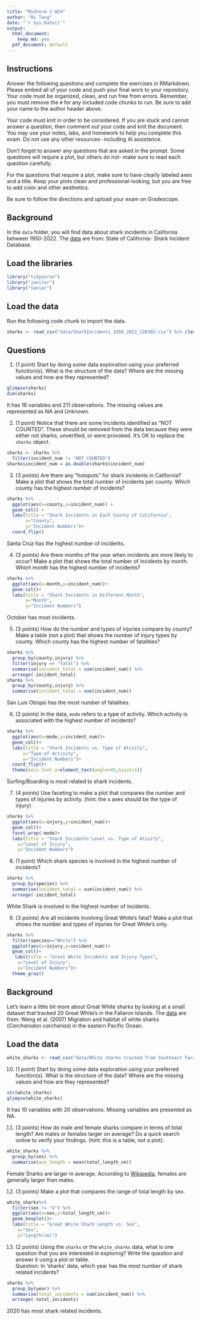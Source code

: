 ```yaml
---
title: "Midterm 2 W24"
author: "Ni Tang"
date: "`r Sys.Date()`"
output:
  html_document: 
    keep_md: yes
  pdf_document: default
---
```


## Instructions
Answer the following questions and complete the exercises in RMarkdown. Please embed all of your code and push your final work to your repository. Your code must be organized, clean, and run free from errors. Remember, you must remove the `#` for any included code chunks to run. Be sure to add your name to the author header above. 

Your code must knit in order to be considered. If you are stuck and cannot answer a question, then comment out your code and knit the document. You may use your notes, labs, and homework to help you complete this exam. Do not use any other resources- including AI assistance.  

Don't forget to answer any questions that are asked in the prompt. Some questions will require a plot, but others do not- make sure to read each question carefully.  

For the questions that require a plot, make sure to have clearly labeled axes and a title. Keep your plots clean and professional-looking, but you are free to add color and other aesthetics.  

Be sure to follow the directions and upload your exam on Gradescope.    

## Background
In the `data` folder, you will find data about shark incidents in California between 1950-2022. The [data](https://catalog.data.gov/dataset/shark-incident-database-california-56167) are from: State of California- Shark Incident Database.   

## Load the libraries
```r
library("tidyverse")
library("janitor")
library("naniar")
```

## Load the data
Run the following code chunk to import the data.
```r
sharks <- read_csv("data/SharkIncidents_1950_2022_220302.csv") %>% clean_names()
```

## Questions
1. (1 point) Start by doing some data exploration using your preferred function(s). What is the structure of the data? Where are the missing values and how are they represented?  
```r
glimpse(sharks)
dim(sharks)
```
It has 16 variables and 211 observations. The missing values are represented as NA and Unknown. 

2. (1 point) Notice that there are some incidents identified as "NOT COUNTED". These should be removed from the data because they were either not sharks, unverified, or were provoked. It's OK to replace the `sharks` object.
```r
sharks <- sharks %>%
  filter(incident_num != "NOT COUNTED")
sharks$incident_num = as.double(sharks$incident_num) 
```

3. (3 points) Are there any "hotspots" for shark incidents in California? Make a plot that shows the total number of incidents per county. Which county has the highest number of incidents?
```r
sharks %>%
  ggplot(aes(x=county,y=incident_num)) +
  geom_col() +
  labs(title = "Shark Incidents in Each County of California",
       x="County",
       y="Incident Numbers")+
  coord_flip()
```
Santa Cruz has the highest number of incidents.  

4. (3 points) Are there months of the year when incidents are more likely to occur? Make a plot that shows the total number of incidents by month. Which month has the highest number of incidents?  
```r
sharks %>%
  ggplot(aes(x=month,y=incident_num))+
  geom_col()+
  labs(title = "Shark Incidents in Different Month",
       x="Month",
       y="Incident Numbers") 
```
October has most incidents.  

5. (3 points) How do the number and types of injuries compare by county? Make a table (not a plot) that shows the number of injury types by county. Which county has the highest number of fatalities?  
```r
sharks %>%
  group_by(county,injury) %>%
  filter(injury == "fatal") %>%
  summarise(incident_total = sum(incident_num)) %>%
  arrange(-incident_total)
sharks %>%
  group_by(county,injury) %>%
  summarise(incident_total = sum(incident_num)) 
```
San Luis Obispo has the most number of fatalities.  

6. (2 points) In the data, `mode` refers to a type of activity. Which activity is associated with the highest number of incidents?
```r
sharks %>%
  ggplot(aes(x=mode,y=incident_num))+
  geom_col()+
  labs(title = "Shark Incidents vs. Type of Ativity",
      x="Type of Activity",
      y="Incident Numbers")+
  coord_flip()+
  theme(axis.text.y=element_text(angle=45,hjust=1))
```
Surfing/Boarding is most related to shark incidents.  

7. (4 points) Use faceting to make a plot that compares the number and types of injuries by activity. (hint: the x axes should be the type of injury) 
```r
sharks %>%
  ggplot(aes(x=injury,y=incident_num))+
  geom_col()+
  facet_wrap(~mode)+
  labs(title = "Shark Incidents'Level vs. Type of Ativity",
    x="Level of Injury",
    y="Incident Numbers")
```

8. (1 point) Which shark species is involved in the highest number of incidents?  
```r
sharks %>%
  group_by(species) %>%
  summarise(incident_total = sum(incident_num)) %>%
  arrange(-incident_total)
```
White Shark is involved in the highest number of incidents.  

9. (3 points) Are all incidents involving Great White's fatal? Make a plot that shows the number and types of injuries for Great White's only.  
```r
sharks %>%
  filter(species=="White") %>%
  ggplot(aes(x=injury,y=incident_num))+
  geom_col()+
   labs(title = "Great White Incidents and Injury Types",
    x="Level of Injury",
    y="Incident Numbers")+
  theme_gray()
```

## Background
Let's learn a little bit more about Great White sharks by looking at a small dataset that tracked 20 Great White's in the Fallaron Islands. The [data](https://link.springer.com/article/10.1007/s00227-007-0739-4) are from: Weng et al. (2007) Migration and habitat of white sharks (_Carcharodon carcharias_) in the eastern Pacific Ocean.

## Load the data
```r
white_sharks <- read_csv("data/White sharks tracked from Southeast Farallon Island, CA, USA, 1999 2004.csv", na = c("?", "n/a")) %>% clean_names()
```

10. (1 point) Start by doing some data exploration using your preferred function(s). What is the structure of the data? Where are the missing values and how are they represented?
```r
str(white_sharks)
glimpse(white_sharks)
```
It has 10 variables with 20 observations. Missing variables are presented as NA.  

11. (3 points) How do male and female sharks compare in terms of total length? Are males or females larger on average? Do a quick search online to verify your findings. (hint: this is a table, not a plot).  
```r
white_sharks %>%
  group_by(sex) %>%
  summarise(ave_length = mean(total_length_cm))
```
Female Sharks are larger in average. According to [Wikipedia](https://en.wikipedia.org/wiki/Great_white_shark), females are generally larger than males.

12. (3 points) Make a plot that compares the range of total length by sex.
```r
white_sharks%>%
  filter(sex != "U") %>%
  ggplot(aes(x=sex,y=total_length_cm))+
  geom_boxplot()+
  labs(title = "Great White Shark Length vs. Sex",
    x="Sex",
    y="Length(cm)")
```

13. (2 points) Using the `sharks` or the `white_sharks` data, what is one question that you are interested in exploring? Write the question and answer it using a plot or table.  
Question: In 'sharks' data, which year has the most number of shark related incidents?
```r
sharks %>%
  group_by(year) %>%
  summarise(total_incidents = sum(incident_num)) %>%
  arrange(-total_incidents)
```
2020 has most shark related incidents. 
